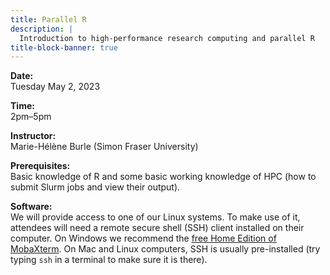 ```yaml
---
title: Parallel R
description: |
  Introduction to high-performance research computing and parallel R
title-block-banner: true
---
```


:::{.topdef}

**Date:** \
Tuesday May 2, 2023

**Time:** \
2pm–5pm

**Instructor:** \
Marie-Hélène Burle (Simon Fraser University)

**Prerequisites:** \
Basic knowledge of R and some basic working knowledge of HPC (how to submit Slurm jobs and view their output).

**Software:** \
We will provide access to one of our Linux systems. To make use of it, attendees will need a remote secure shell (SSH) client installed on their computer. On Windows we recommend the [free Home Edition of MobaXterm](https://mobaxterm.mobatek.net/download.html). On Mac and Linux computers, SSH is usually pre-installed (try typing `ssh` in a terminal to make sure it is there).

:::

<!-- <br> -->
<!-- [[Start course ➤](performance.qmd)]{.topinline} -->
